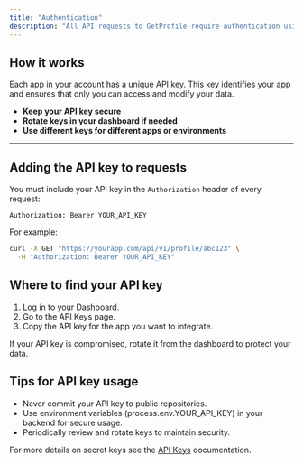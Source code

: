 ```yaml
---
title: "Authentication"
description: "All API requests to GetProfile require authentication using your **app's API key**."
---
```


## How it works

Each app in your account has a unique API key. This key identifies your app and ensures that only you can access and modify your data.

- **Keep your API key secure**
- **Rotate keys in your dashboard if needed**
- **Use different keys for different apps or environments**

---

## Adding the API key to requests

You must include your API key in the `Authorization` header of every request:

```http
Authorization: Bearer YOUR_API_KEY
```

For example:

```bash
curl -X GET "https://yourapp.com/api/v1/profile/abc123" \
  -H "Authorization: Bearer YOUR_API_KEY"
```

## Where to find your API key

1. Log in to your Dashboard.
2. Go to the API Keys page.
3. Copy the API key for the app you want to integrate.

If your API key is compromised, rotate it from the dashboard to protect your data.

## Tips for API key usage

- Never commit your API key to public repositories.
- Use environment variables (process.env.YOUR_API_KEY) in your backend for secure usage.
- Periodically review and rotate keys to maintain security.

For more details on secret keys see the [API Keys](/builders/api-keys) documentation.
